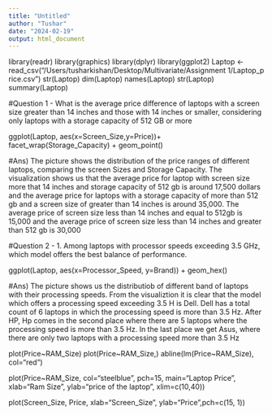 ```yaml
---
title: "Untitled"
author: "Tushar"
date: "2024-02-19"
output: html_document
---
```



library(readr)
library(graphics)
library(dplyr)
library(ggplot2)
Laptop <- read_csv("/Users/tusharkishan/Desktop/Multivariate/Assignment\ 1/Laptop_price.csv")
str(Laptop)
dim(Laptop)
names(Laptop)
str(Laptop)
summary(Laptop)

#Question 1 - What is the average price difference of laptops with a screen size greater than 14 inches and those with 14 inches or smaller, considering only laptops with a storage capacity of 512 GB or more

ggplot(Laptop, aes(x=Screen_Size,y=Price))+ facet_wrap(Storage_Capacity) + geom_point()


#Ans) The picture shows the distribution of the price ranges of different laptops, comparing the screen Sizes and Storage Capacity. The visualization shows us that the average price for laptop with screen size more that 14 inches and storage capacity of 512 gb is around 17,500 dollars and the average price for laptops with a storage capacity of more than 512 gb and a screen size of greater than 14 inches is around 35,000. The average price of screen size less than 14 inches and equal to 512gb is 15,000 and the average price of screen size less than 14 inches and greater than 512 gb is 30,000


#Question 2 - 1. Among laptops with processor speeds exceeding 3.5 GHz, which model offers the best balance of performance.

ggplot(Laptop, aes(x=Processor_Speed, y=Brand)) + geom_hex()

#Ans) The picture shows us the distributiob of different band of laptops with their processing speeds. From the visualiztion it is clear that the model which offers a processing speed exceeding 3.5 H is Dell. Dell has a total count of 6 laptops in which the processing speed is more than 3.5 Hz. After HP, Hp comes in the second place where there are 5 laptops where the processing speed is more than 3.5 Hz. In the last place we get Asus, where there are only two laptops with a processing speed more than 3.5 Hz 

plot(Price~RAM_Size)
plot(Price~RAM_Size,)
abline(lm(Price~RAM_Size), col="red")

plot(Price~RAM_Size, col="steelblue", pch=15, main="Laptop Price", xlab="Ram Size", 
     ylab="price of the laptop", xlim=c(10,40))



plot(Screen_Size, Price, xlab="Screen_Size", ylab="Price",pch=c(15, 1))
